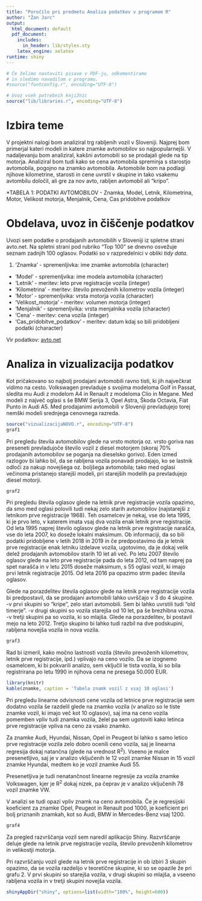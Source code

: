 ```yaml
---
title: "Poročilo pri predmetu Analiza podatkov v programom R"
author: "Žan Jarc"
output:
  html_document: default
  pdf_document:
    includes:
      in_header: lib/styles.sty
    latex_engine: xelatex
runtime: shiny
---
```


```r
# Če želimo nastaviti pisave v PDF-ju, odkomentiramo
# in sledimo navodilom v programu.
#source("fontconfig.r", encoding="UTF-8")

# Uvoz vseh potrebnih knjižnic
source("lib/libraries.r", encoding="UTF-8")
```

# Izbira teme

V projektni nalogi bom analiziral trg rabljenih vozil v Sloveniji. Najprej bom primerjal kateri modeli in katere znamke avtomobilov so najpopularnejši. V nadaljevanju bom analiziral, kakšni avtomobili so se prodajali glede na tip motorja. Analiziral bom tudi kako se cena avtomobila spreminja s starostjo avtomobila, pogojno na znamko avtomobila.
Avtomobile bom na podlagi njihove kilometrine, starosti in cene uvrstil v skupine in tako vsakemu avtombilu določil, ali gre za nov avto, rabljen avtomobil ali "kripo".

*TABELA 1: PODATKI AVTOMOBILOV
          - Znamka, Model, Letnik, Kilometrina, Motor, Velikost motorja, Menjalnik, Cena, Cas pridobitve podatkov
          
# Obdelava, uvoz in čiščenje podatkov

Uvozi sem podatke o prodajanih avtomobilih v Sloveniji iz spletne strani avto.net. Na spletni strani pod rubriko "Top 100" se dnevno osvežuje seznam zadnjih 100 oglasov. Podatki so v razpredelnici v obliki *tidy data*.

1. 'Znamka' - spremenljivka: ime znamke avtomobila (character)
  - 'Model' - spremenljvika: ime modela avtomobila (character)
  - 'Letnik' - meritev: leto prve registracije vozila (integer)
  - 'Kilometrina' - meritev: število prevoženih kilometrov vozila (integer)
  - 'Motor' - spremenljvika: vrsta motorja vozila (character)
  - 'Velikost_motorja' - meritev: volumen motorja (integer)
  - 'Menjalnik' - spremenljvika: vrsta menjalnika vozila (character)
  - 'Cena' - meritev: cena vozila (integer)
  - 'Cas_pridobitve_podatkov' - meritev: datum kdaj so bili pridobljeni podatki (character)

Vir podatkov: [avto.net](https://www.avto.net/Ads/results_100.asp?oglasrubrika=1&prodajalec=2)

# Analiza in vizualizacija podatkov

Kot pričakovano so najbolj prodajani avtomobili ravno tisti, ki jih največkrat vidimo na cesto. Volkswagen prevladuje s svojima modeloma Golf in Passat, sledita mu Audi z modelom A4 in Renault z modeloma Clio in Megane.
Med modeli z največ oglasi s še BMW Serija 3, Opel Astra, Škoda Octavia, Fiat Punto in Audi A5. Med prodajanimi avtomobili v Sloveniji prevladujejo torej nemški modeli srednjega cenovnega razreda.

```r
source("vizualizacijaNOVO.r", encoding="UTF-8")
graf1
```

Pri pregledu števila avtomobilov glede na vrsto motorja oz. vrsto goriva nas preseneti prevladujoče število vozil z diesel motorjem (skoraj 70% prodajanih avtomobilov se poganja na dieselsko gorivo). Eden izmed razlogov bi lahko bil, da se rabljena vozila ponavadi prodajajo, ko se lastnik odloči za nakup novejšega oz. boljšega avtomobila; tako med oglasi večinoma pristanejo starejši modeli, pri starejših modelih pa prevladujejo diesel motorji.


```r
graf2
```

Pri pregledu števila oglasov glede na letnik prve registracije vozila opazimo, da smo med oglasi polovili tudi nekaj zelo starih avtomobilov (najstarejši z letnikom prve registracije 1968). Teh osamelcev je nekaj, vse do leta 1995, ki je prvo leto, v katerem imata vsaj dva vozila enak letnik prve registracije. Od leta 1995 naprej število oglasov glede na letnik prve registracije narašča, vse do leta 2007, ko doseže lokalni maksimum. Ob informaciji, da so bili podatki pridobljene v letih 2018 in 2019 in če predpostavimo da je letnik prve registracije enak letniku izdelave vozila, ugotovimo, da je dokaj velik delež prodajanih avtomobilov starih 10 let ali več. Po letu 2007 število oglasov glede na leto prve registracije pada do leta 2012, od tam naprej pa spet narašča in v letu 2015 doseže maksimum, s 55 oglasi vozil, ki imajo prvi letnik registracije 2015. Od leta 2016 pa opazimo strm padec števila oglasov.

Glede na porazdelitev števila oglasov glede na letnik prve registracije vozila bi predpostavil, da se prodajani avtomobili lahko uvrščajo v 3 do 4 skupine.
  -v prvi skupini so "kripe", zelo stari avtomobili. Sem bi lahko uvrstili tudi "old timerje".
  -v drugi skupini so vozila starejša od 10 let, pa še brezhibna vozna.
  -v tretji skupini pa so vozila, ki so mlajša. Glede na porazdelitev, bi postavil mejo na leto 2012. Tretjo skupino bi lahko tudi razbil na dve podskupini, rabljena novejša vozila in nova vozila.

```r
graf3
```

Rad bi izmeril, kako močno lastnosti vozila (število prevoženih kilometrov, letnik prve registracije, ipd.) vplivajo na ceno vozilo. Da se izognemo osamelcem, ki bi pokvarili analizo, sem vključil le tista vozila, ki so bila registrirana po letu 1990 in njihova cena ne presega 50.000 EUR.
  
```r
library(knitr)
kable(znamke, caption = 'Tabela znamk vozil z vsaj 10 oglasi')
```  

Pri pregledu linearne odvisnosti cene vozila od letnice prve registracije sem dodatno vozila še razdelil glede na znamko vozila (v analizo so le tiste znamke vozil, ki imajo več kot 10 oglasov), saj ima na ceno vozila pomemben vpliv tudi znamka vozila, želel pa sem ugotoviti kako letinca prve registracije vpliva na ceno za vsako znamko.

Za znamke Audi, Hyundai, Nissan, Opel in Peugeot bi lahko s samo letico prve registracije vozila zelo dobro ocenili ceno vozila, saj je linearna regresija dokaj natančna (glede na vrednost R^2^). Vseeno je malce presenetljivo, saj je v analizo vključenih le 12 vozil znamke Nissan in 15 vozil znamke Hyundai, medtem ko je vozil znamke Audi 55.

Presenetljiva je tudi nenatančnost linearne regresije za vozila znamke Volkswagen, kjer je R^2^ dokaj nizek, pa čeprav je v analizo vključenih 78 vozil znamke VW.

V analizi se tudi opazi vpliv znamk na ceno avtomobila. Če je regresijski koeficient za znamke Opel, Peugeot in Renault pod 1000, je koeficient pri bolj priznanih znamkah, kot so Audi, BMW in Mercedes-Benz vsaj 1200.

  
```r
graf4
```

Za pregled razvrščanja vozil sem naredil aplikacijo Shiny. Razvrščanje deluje glede na letnik prve registracije vozila, število prevoženih kilometrov in velikostji motorja.

Pri razvrščanju vozil glede na letnik prve registracije in ob izbiri 3 skupin opazimo, da se vozila razdelijo v teoretične skupine, ki so se opazile že pri grafu 2. V prvi skupini so starejša vozila, v drugi skupini so mlajša, a vseeno rabljena vozila in v tretji skupini novejša vozila.

```r
shinyAppDir("shiny", options=list(width="100%", height=600))
```